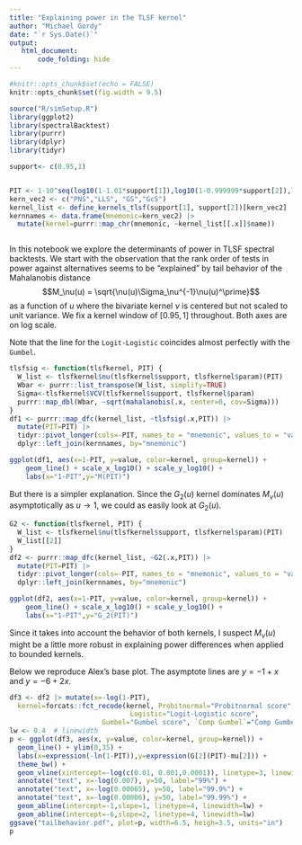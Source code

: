 ```yaml
---
title: "Explaining power in the TLSF kernel"
author: "Michael Gordy"
date: "`r Sys.Date()`"
output: 
   html_document:
       code_folding: hide
---
```


```r
#knitr::opts_chunk$set(echo = FALSE)
knitr::opts_chunk$set(fig.width = 9.5)

source("R/simSetup.R")
library(ggplot2)
library(spectralBacktest)
library(purrr)
library(dplyr)
library(tidyr)

support<- c(0.95,1)


PIT <- 1-10^seq(log10(1-1.01*support[1]),log10(1-0.999999*support[2]),length.out=250)
kern_vec2 <- c("PNS","LLS", "GS","GcS")
kernel_list <- define_kernels_tlsf(support[1], support[2])[kern_vec2]
kernnames <- data.frame(mnemonic=kern_vec2) |>
  mutate(kernel=purrr::map_chr(mnemonic, ~kernel_list[[.x]]$name))



```

In this notebook we explore the determinants of power in TLSF spectral backtests.
We start with the observation that the rank order of tests in power against alternatives seems to be "explained" by tail behavior of the Mahalanobis distance 
$$M_\nu(u) = \sqrt{\nu(u)\Sigma_\nu^{-1}\nu(u)^\prime}$$ as a function of $u$ where the bivariate kernel $\nu$ is centered but not scaled to unit variance. We fix a kernel window of $[0.95,1]$ throughout. Both axes are on log scale.

Note that the line for the `Logit-Logistic` coincides almost perfectly with the `Gumbel`.

```r

tlsfsig <- function(tlsfkernel, PIT) {
  W_list <- tlsfkernel$nu(tlsfkernel$support, tlsfkernel$param)(PIT)
  Wbar <- purrr::list_transpose(W_list, simplify=TRUE)
  Sigma<-tlsfkernel$VCV(tlsfkernel$support, tlsfkernel$param)
  purrr::map_dbl(Wbar, ~sqrt(mahalanobis(.x, center=0, cov=Sigma)))
}
df1 <- purrr::map_dfc(kernel_list, ~tlsfsig(.x,PIT)) |>
  mutate(PIT=PIT) |>
  tidyr::pivot_longer(cols=-PIT, names_to = "mnemonic", values_to = "value") |>
  dplyr::left_join(kernnames, by="mnemonic")

ggplot(df1, aes(x=1-PIT, y=value, color=kernel, group=kernel)) + 
    geom_line() + scale_x_log10() + scale_y_log10() +
    labs(x="1-PIT",y="M(PIT)")

```

But there is a simpler explanation.  Since the $G_2(u)$ kernel dominates $M_\nu(u)$ asymptotically as $u\rightarrow 1$, we could as easily look at $G_2(u)$.

```r
G2 <- function(tlsfkernel, PIT) {
  W_list <- tlsfkernel$nu(tlsfkernel$support, tlsfkernel$param)(PIT)
  W_list[[2]]
}
df2 <- purrr::map_dfc(kernel_list, ~G2(.x,PIT)) |>
  mutate(PIT=PIT) |>
  tidyr::pivot_longer(cols=-PIT, names_to = "mnemonic", values_to = "value") |>
  dplyr::left_join(kernnames, by="mnemonic")

ggplot(df2, aes(x=1-PIT, y=value, color=kernel, group=kernel)) + 
    geom_line() + scale_x_log10() + scale_y_log10() +
    labs(x="1-PIT",y="G_2(PIT)")


```

Since it takes into account the behavior of both kernels, I suspect $M_\nu(u)$ might be a little more robust in explaining power differences when applied to bounded kernels.

Below we reproduce Alex's base plot.  The asymptote lines are $y=-1+x$ and $y=-6+2x$. 
```r

df3 <- df2 |> mutate(x=-log(1-PIT), 
  kernel=forcats::fct_recode(kernel, Probitnormal="Probitnormal score", 
                              Logistic="Logit-Logistic score",
                       Gumbel="Gumbel score", `Comp Gumbel`="Comp Gumbel score"))
lw <- 0.4  # linewidth
p <- ggplot(df3, aes(x, y=value, color=kernel, group=kernel)) + 
  geom_line() + ylim(0,35) +
  labs(x=expression(-ln(1-PIT)),y=expression(G[2](PIT)-mu[2])) +
  theme_bw() +
  geom_vline(xintercept=-log(c(0.01, 0.001,0.0001)), linetype=3, linewidth=lw, show.legend = FALSE) +
  annotate("text", x=-log(0.007), y=50, label="99%") + 
  annotate("text", x=-log(0.00065), y=50, label="99.9%") +
  annotate("text", x=-log(0.00006), y=50, label="99.99%") +
  geom_abline(intercept=-1,slope=1, linetype=4, linewidth=lw) +
  geom_abline(intercept=-6,slope=2, linetype=4, linewidth=lw) 
ggsave("tailbehavior.pdf", plot=p, width=6.5, heigh=3.5, units="in")
p
```

